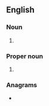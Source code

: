 {{also|dob|dob'|dob-|dób}}
==English==

===Noun===
{{wikipedia}}
{{en-noun}}

# {{initialism of|en|date of birth}}

===Proper noun===
{{en-proper noun}}

# {{initialism of|en|{{w|Daughters of Bilitis}}}} {{non-gloss|The first organized and successful lesbian liberation organization in the United States.}}

===Anagrams===
* {{anagrams|en|a=bdo|BOD|Bod|bod}}

{{cln|en|initialisms}}
{{C|en|Organizations}}